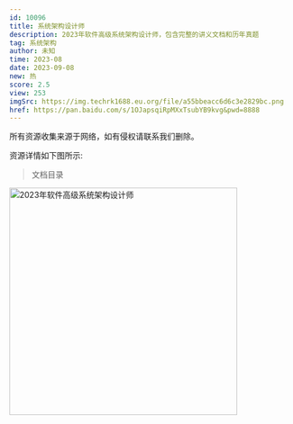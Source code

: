 ```yaml
---
id: 10096
title: 系统架构设计师
description: 2023年软件高级系统架构设计师，包含完整的讲义文档和历年真题
tag: 系统架构
author: 未知
time: 2023-08
date: 2023-09-08
new: 热
score: 2.5
view: 253
imgSrc: https://img.techrk1688.eu.org/file/a55bbeacc6d6c3e2829bc.png
href: https://pan.baidu.com/s/1OJapsqiRpMXxTsubYB9kvg&pwd=8888
---
```


<Callout type="danger">
  所有资源收集来源于网络，如有侵权请联系我们删除。
</Callout>

资源详情如下图所示:

> 文档目录

<Image
  src="https://img.techrk1688.eu.org/file/461a1d38d9a0800753efa.png"
  height="404"
  width="auto"
  alt="2023年软件高级系统架构设计师"
  priority={true}
/>
